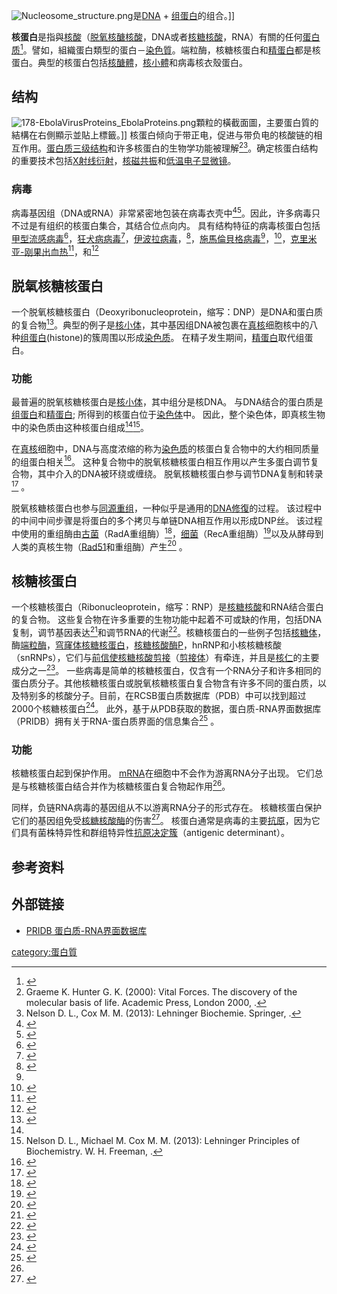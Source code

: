 [[File:Nucleosome_structure.png|link=https://en.wikipedia.org/wiki/File:Nucleosome_structure.png]]是[[DNA|DNA]] + [[组蛋白|组蛋白]]的组合。]]

'''核蛋白'''是指與[[核酸|核酸]]（[[脱氧核醣核酸|脱氧核醣核酸]]，DNA或者[[核糖核酸|核糖核酸]]，RNA）有關的任何[[蛋白质|蛋白质]]<ref>{{MeshName|Nucleoproteins}}</ref>。譬如，組織蛋白類型的蛋白－[[染色質|染色質]]。端粒酶，核糖核蛋白和[[精蛋白|精蛋白]]都是核蛋白。典型的核蛋白包括[[核醣體|核醣體]]，[[核小體|核小體]]和病毒核衣殼蛋白。

== 结构 ==
[[File:178-EbolaVirusProteins_EbolaProteins.png|thumb]]顆粒的橫截面圖，主要蛋白質的結構在右側顯示並貼上標籤。]]
核蛋白倾向于带正电，促进与带负电的核酸链的相互作用。[[蛋白质三级结构|蛋白质三级结构]]和许多核蛋白的生物学功能被理解<ref name="#1">Graeme K. Hunter G. K. (2000): Vital Forces. The discovery of the molecular basis of life. Academic Press, London 2000, {{ISBN|0-12-361811-8}}.</ref><ref>Nelson D. L., Cox M. M. (2013): Lehninger Biochemie. Springer,  {{ISBN|978-3-540-68637-8}}.</ref>。确定核蛋白结构的重要技术包括[[X射线衍射|X射线衍射]]，[[核磁共振|核磁共振]]和[[低温电子显微镜|低温电子显微镜]]。

=== 病毒 ===
病毒基因组（DNA或RNA）非常紧密地包装在病毒衣壳中<ref>{{Cite journal|last=Tzlil|first=Shelly|last2=Kindt|first2=James T.|last3=Gelbart|first3=William M.|last4=Ben-Shaul|first4=Avinoam|title=Forces and Pressures in DNA Packaging and Release from Viral Capsids|url=http://linkinghub.elsevier.com/retrieve/pii/S0006349503749716|journal=Biophysical Journal|volume=84|issue=3|pages=1616–1627|doi=10.1016/s0006-3495(03)74971-6|access-date=2018-04-15|archive-date=2021-02-07|archive-url=https://web.archive.org/web/20210207165140/https://linkinghub.elsevier.com/retrieve/pii/S0006349503749716|dead-url=no}}</ref><ref>{{Cite journal|last=Purohit|first=Prashant K.|last2=Inamdar|first2=Mandar M.|last3=Grayson|first3=Paul D.|last4=Squires|first4=Todd M.|last5=Kondev|first5=Jané|last6=Phillips|first6=Rob|title=Forces during Bacteriophage DNA Packaging and Ejection|url=http://linkinghub.elsevier.com/retrieve/pii/S000634950573160X|journal=Biophysical Journal|volume=88|issue=2|pages=851–866|doi=10.1529/biophysj.104.047134|access-date=2018-04-15|archive-date=2021-02-07|archive-url=https://web.archive.org/web/20210207165149/https://linkinghub.elsevier.com/retrieve/pii/S000634950573160X|dead-url=no}}</ref>。因此，许多病毒只不过是有组织的核蛋白集合，其结合位点向内。 具有结构特征的病毒核蛋白包括[[甲型流感病毒|甲型流感病毒]]<ref>{{Cite journal|last=Ng|first=Andy Ka-Leung|last2=Wang|first2=Jia-Huai|last3=Shaw|first3=Pang-Chui|date=2009-05-27|title=Structure and sequence analysis of influenza A virus nucleoprotein|url=https://link.springer.com/article/10.1007/s11427-009-0064-x|journal=Science in China Series C: Life Sciences|language=en|volume=52|issue=5|pages=439–449|doi=10.1007/s11427-009-0064-x|issn=1006-9305|access-date=2018-04-15|archive-date=2021-02-07|archive-url=https://web.archive.org/web/20210207165215/https://link.springer.com/article/10.1007/s11427-009-0064-x|dead-url=no}}</ref>，[[狂犬病病毒|狂犬病病毒]]<ref>{{Cite journal|last=Albertini|first=Aurélie A. V.|last2=Wernimont|first2=Amy K.|last3=Muziol|first3=Tadeusz|last4=Ravelli|first4=Raimond B. G.|last5=Clapier|first5=Cedric R.|last6=Schoehn|first6=Guy|last7=Weissenhorn|first7=Winfried|last8=Ruigrok|first8=Rob W. H.|date=2006-07-21|title=Crystal Structure of the Rabies Virus Nucleoprotein-RNA Complex|url=http://science.sciencemag.org/content/313/5785/360|journal=Science|language=en|volume=313|issue=5785|pages=360–363|doi=10.1126/science.1125280|issn=0036-8075|pmid=16778023|access-date=2018-04-15|archive-date=2021-02-27|archive-url=https://web.archive.org/web/20210227043932/https://science.sciencemag.org/content/313/5785/360|dead-url=no}}</ref>，[[伊波拉病毒屬|伊波拉病毒]]，{{le|Bunyamwera病毒|Bunyamwera virus}}<ref name=":1">{{Cite journal|last=Ariza|first=A.|last2=Tanner|first2=S. J.|last3=Walter|first3=C. T.|last4=Dent|first4=K. C.|last5=Shepherd|first5=D. A.|last6=Wu|first6=W.|last7=Matthews|first7=S. V.|last8=Hiscox|first8=J. A.|last9=Green|first9=T. J.|date=2013-06-01|title=Nucleocapsid protein structures from orthobunyaviruses reveal insight into ribonucleoprotein architecture and RNA polymerization|url=https://doi.org/10.1093/nar/gkt268|journal=Nucleic Acids Research|volume=41|issue=11|pages=5912–5926|doi=10.1093/nar/gkt268|issn=0305-1048|pmc=3675483|pmid=23595147}}</ref>，[[施馬倫貝格病毒|施馬倫貝格病毒]]<ref name=":1" />，{{le|哈扎拉病毒|Hazara virus}}<ref>{{Cite journal|last=Surtees|first=Rebecca|last2=Ariza|first2=Antonio|last3=Punch|first3=Emma K.|last4=Trinh|first4=Chi H.|last5=Dowall|first5=Stuart D.|last6=Hewson|first6=Roger|last7=Hiscox|first7=Julian A.|last8=Barr|first8=John N.|last9=Edwards|first9=Thomas A.|date=2015-01-01|title=The crystal structure of the Hazara virus nucleocapsid protein|url=https://dx.doi.org/10.1186/s12900-015-0051-3|journal=BMC Structural Biology|volume=15|pages=24|doi=10.1186/s12900-015-0051-3|issn=1472-6807|pmc=4696240|pmid=26715309}}</ref>，[[克里米亚-刚果出血热|克里米亚-刚果出血热]]<ref>{{Cite journal|last=Carter|first=Stephen D.|last2=Surtees|first2=Rebecca|last3=Walter|first3=Cheryl T.|last4=Ariza|first4=Antonio|last5=Bergeron|first5=Éric|last6=Nichol|first6=Stuart T.|last7=Hiscox|first7=Julian A.|last8=Edwards|first8=Thomas A.|last9=Barr|first9=John N.|date=2012-10-15|title=Structure, Function, and Evolution of the Crimean-Congo Hemorrhagic Fever Virus Nucleocapsid Protein|url=http://jvi.asm.org/content/86/20/10914|journal=Journal of Virology|language=en|volume=86|issue=20|pages=10914–10923|doi=10.1128/JVI.01555-12|issn=0022-538X|pmc=3457148|pmid=22875964|access-date=2018-04-15|archive-date=2017-09-10|archive-url=https://web.archive.org/web/20170910163841/http://jvi.asm.org/content/86/20/10914|dead-url=no}}</ref>，和{{le|拉萨病毒|Lassa virus}}<ref>{{Cite journal|last=Qi|first=Xiaoxuan|last2=Lan|first2=Shuiyun|last3=Wang|first3=Wenjian|last4=Schelde|first4=Lisa McLay|last5=Dong|first5=Haohao|last6=Wallat|first6=Gregor D.|last7=Ly|first7=Hinh|last8=Liang|first8=Yuying|last9=Dong|first9=Changjiang|title=Cap binding and immune evasion revealed by Lassa nucleoprotein structure|url=https://dx.doi.org/10.1038/nature09605|journal=Nature|volume=468|issue=7325|pages=779–783|doi=10.1038/nature09605|pmc=3057469|pmid=21085117}}</ref>

== 脱氧核糖核蛋白 ==
一个脱氧核糖核蛋白（Deoxyribonucleoprotein，缩写：DNP）是DNA和蛋白质的复合物<ref>{{MeshName|Deoxyribonucleoproteins}}</ref>。典型的例子是[[核小体|核小体]]，其中基因组DNA被包裹在[[真核生物|真核]]细胞核中的八种[[组蛋白|组蛋白]](histone)的簇周围以形成[[染色质|染色质]]。 在精子发生期间，[[精蛋白|精蛋白]]取代组蛋白。

=== 功能 ===
最普遍的脱氧核糖核蛋白是[[核小体|核小体]]，其中组分是核DNA。 与DNA结合的蛋白质是[[组蛋白|组蛋白]]和[[精蛋白|精蛋白]]; 所得到的核蛋白位于[[染色体|染色体]]中。 因此，整个染色体，即真核生物中的染色质由这种核蛋白组成<ref name="#1"/><ref>Nelson D. L., Michael M. Cox M. M. (2013): Lehninger Principles of Biochemistry. W. H. Freeman, {{ISBN|978-1-4641-0962-1}}.</ref>。

在[[真核生物|真核]]细胞中，DNA与高度浓缩的称为[[染色质|染色质]]的核蛋白复合物中的大约相同质量的组蛋白相关<ref name=":0">{{Cite book|title=Molecular Cell Biology|year=2000|url=https://archive.org/details/molecularcellbio00lodi|last=Lodish|first=Harvey|publisher=|isbn=|location=|pages=}}</ref>。 这种复合物中的脱氧核糖核蛋白相互作用以产生多蛋白调节复合物，其中介入的DNA被环绕或缠绕。 脱氧核糖核蛋白参与调节DNA复制和转录<ref>{{Cite journal|last=Echols|first=Harrison|date=1990|title=Nucleoprotein structures initiating DNA replication, transcription, and site-specific recombination|url=|journal=The Journal of Biological Chemistry|volume=265|pages=14697–700|doi=|pmid=2203758}}</ref>
。

脱氧核糖核蛋白也参与[[同源重组|同源重组]]，一种似乎是通用的[[DNA修復|DNA修復]]的过程。 该过程中的中间中间步骤是将{{le|重组酶|Recombinase}}蛋白的多个拷贝与单链DNA相互作用以形成DNP丝。 该过程中使用的重组酶由[[古菌|古菌]]（RadA重组酶）<ref name="pmid9573041">{{cite journal|vauthors=Seitz EM, Brockman JP, Sandler SJ, Clark AJ, Kowalczykowski SC|year=1998|title=RadA protein is an archaeal RecA protein homolog that catalyzes DNA strand exchange|url=|journal=Genes Dev.|volume=12|issue=9|pages=1248–53|doi=|pmc=316774|pmid=9573041}}</ref>，[[细菌|细菌]]（RecA重组酶）<ref name="pmid10716434">{{cite journal|vauthors=Cox MM, Goodman MF, Kreuzer KN, Sherratt DJ, Sandler SJ, Marians KJ|year=2000|title=The importance of repairing stalled replication forks|url=|journal=Nature|volume=404|issue=6773|pages=37–41|doi=10.1038/35003501|pmid=10716434}}</ref>以及从酵母到人类的真核生物（[[RAD51|Rad51]]和{{le|Dmc1(基因)|DMC1 (gene)}}重组酶）产生<ref name="pmid29382724">{{cite journal|vauthors=Crickard JB, Kaniecki K, Kwon Y, Sung P, Greene EC|year=2018|title=Spontaneous self-segregation of Rad51 and Dmc1 DNA recombinases within mixed recombinase filaments|url=|journal=J. Biol. Chem.|volume=|issue=|pages=|doi=10.1074/jbc.RA117.001143|pmid=29382724}}</ref>
。

== 核糖核蛋白 ==
一个核糖核蛋白（Ribonucleoprotein，缩写：RNP）是[[核糖核酸|核糖核酸]]和RNA结合蛋白的复合物。 这些复合物在许多重要的生物功能中起着不可或缺的作用，包括DNA复制，调节基因表达<ref>{{Cite journal|last=Hogan|first=Daniel J|last2=Riordan|first2=Daniel P|last3=Gerber|first3=André P|last4=Herschlag|first4=Daniel|last5=Brown|first5=Patrick O|date=2016-11-07|title=Diverse RNA-Binding Proteins Interact with Functionally Related Sets of RNAs, Suggesting an Extensive Regulatory System|journal=PLoS Biology|volume=6|issue=10|pages=e255|doi=10.1371/journal.pbio.0060255|issn=1544-9173|pmc=2573929|pmid=18959479}}</ref>和调节RNA的代谢<ref>{{Cite journal|last=Lukong|first=Kiven E.|last2=Chang|first2=Kai-wei|last3=Khandjian|first3=Edouard W.|last4=Richard|first4=Stéphane|date=2008-08-01|title=RNA-binding proteins in human genetic disease|journal=Trends in genetics: TIG|volume=24|issue=8|pages=416–425|doi=10.1016/j.tig.2008.05.004|issn=0168-9525|pmid=18597886}}</ref>。核糖核蛋白的一些例子包括[[核糖体|核糖体]]，酶[[端粒酶|端粒酶]]，[[穹窿体|穹窿体核糖核蛋白]]，[[核糖核酸酶P|核糖核酸酶P]]，hnRNP和小核核糖核酸（snRNPs），它们与[[前信使核糖核酸|前信使核糖核酸]][[RNA剪接|剪接]]（[[剪接体|剪接体]]）有牵连，并且是[[核仁|核仁]]的主要成分之一<ref>{{Cite web|url=https://www.uniprot.org/keywords/KW-0687|title=Ribonucleoprotein|website=www.uniprot.org|access-date=2016-11-07|archive-date=2021-02-07|archive-url=https://web.archive.org/web/20210207165325/https://www.uniprot.org/keywords/KW-0687|dead-url=no}}</ref>。 一些病毒是简单的核糖核蛋白，仅含有一个RNA分子和许多相同的蛋白质分子。其他核糖核蛋白或脱氧核糖核蛋白复合物含有许多不同的蛋白质，以及特别多的核酸分子。目前，在RCSB蛋白质数据库（PDB）中可以找到超过2000个核糖核蛋白<ref>{{Cite journal|last=Bank|first=RCSB Protein Data|title=RCSB Protein Data Bank - RCSB PDB|url=http://www.rcsb.org/pdb/home/home.do|deadurl=yes|archiveurl=https://www.webcitation.org/6DDe19Gl8?url=http://www.rcsb.org/pdb/home/home.do|archivedate=2012年12月27日|df=}}</ref>。 此外，基于从PDB获取的数据，蛋白质-RNA界面数据库（PRIDB）拥有关于RNA-蛋白质界面的信息集合<ref>{{Cite journal|last=Lewis|first=Benjamin A.|last2=Walia|first2=Rasna R.|last3=Terribilini|first3=Michael|last4=Ferguson|first4=Jeff|last5=Zheng|first5=Charles|last6=Honavar|first6=Vasant|last7=Dobbs|first7=Drena|date=2016-11-07|title=PRIDB: a protein–RNA interface database|journal=Nucleic Acids Research|volume=39|issue=Database issue|pages=D277–D282|doi=10.1093/nar/gkq1108|issn=0305-1048|pmc=3013700|pmid=21071426}}</ref> 。

=== 功能 ===
核糖核蛋白起到保护作用。 [[信使核糖核酸|mRNA]]在细胞中不会作为游离RNA分子出现。 它们总是与核糖核蛋白结合并作为核糖核蛋白复合物起作用<ref name=":0" />。

同样，负链RNA病毒的基因组从不以游离RNA分子的形式存在。 核糖核蛋白保护它们的基因组免受[[核糖核酸酶|核糖核酸酶]]的伤害<ref>{{Cite journal|title = Nucleoproteins and nucleocapsids of negative-strand RNA viruses|url = http://linkinghub.elsevier.com/retrieve/pii/S1369527411000956|journal = Current Opinion in Microbiology|pages = 504–510|volume = 14|issue = 4|doi = 10.1016/j.mib.2011.07.011|first = Rob WH|last = Ruigrok|first2 = Thibaut|last2 = Crépin|first3 = Dan|last3 = Kolakofsky|access-date = 2018-04-15|archive-date = 2021-02-07|archive-url = https://web.archive.org/web/20210207165251/https://linkinghub.elsevier.com/retrieve/pii/S1369527411000956|dead-url = no}}</ref>。 核蛋白通常是病毒的主要[[抗原|抗原]]，因为它们具有菌株特异性和群组特异性[[抗原表位|抗原决定簇]]（antigenic determinant）。

==参考资料==
{{reflist|2}}

== 外部链接 ==
* {{En}}[https://web.archive.org/web/20160304234021/http://pridb.gdcb.iastate.edu/ PRIDB 蛋白质-RNA界面数据库]

{{Authority control}}

[[category:蛋白質|category:蛋白質]]